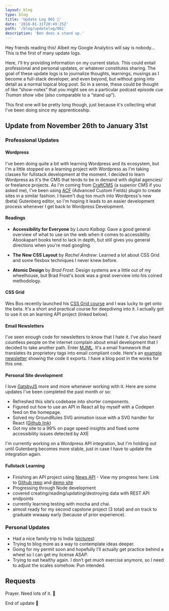```yaml
---
layout: blog
type: blog
title: 'Update Log 001 📂'
date: '2018-01-31T20:49:25Z'
path: '/blog/updatelog/001'
description: 'Ben does a stand up.'
---
```


Hey friends reading this! Albeit my Google Analytics will say is nobody… This is the first of many update logs.

Here, I'll try providing information on my current status. This could entail professional and personal updates, or whatever constitutes sharing. The goal of these update logs is to journalize thoughts, learnings, musings as I become a full-stack developer, and even beyond, but without going into detail as a normal topical blog post. So in a sense, these could be thought of like “show-notes” that you might see on a particular podcast episode _cue Truman show vibe_ (also comparable to a “stand up”).

This first one will be pretty long though, just because it's collecting what I've been doing since my apprenticeship.

## Update from November 26th to January 31st

### Professional Updates

#### Wordpress

I've been doing quite a bit with learning Wordpress and its ecosystem, but I'm a little stopped on a learning project with Wordpress as I'm taking classes for fullstack development at the moment. I decided to learn Wordpress as it's the CMS that tends to be in demand with digital agencies/ or freelance projects. As I'm coming from [CraftCMS](craftcms.com) (a superior CMS if you asked me), I've been using [ACF](advancedcustomfields.com) (Advanced Custom Fields) plugin to create sites in a similar fashion. I haven't dug too much into Wordpress's new (beta) Gutenberg editor, so I'm hoping it leads to an easier development process whenever I get back to Wordpress Development.

#### Readings

- **Accessibility for Everyone** by _Laura Kalbag_: Gave a good general overview of what to use on the web when it comes to accessiblity. Abookapart books tend to lack in depth, but still gives you general directions when you're mad googling.

- **The New CSS Layout** by _Rachel Andrew_: Learned a lot about CSS Grid and some flexbox techniques I never knew before.

- **Atomic Design** by _Brad Frost_: Design systems are a little out of my wheelhouse, but Brad Frost's book was a great overview into his coined methodology.

#### CSS Grid

Wes Bos recently launched his [CSS Grid course](cssgrid.io) and I was lucky to get onto the beta. It's a short and practical course for deepdiving into it. I actually got to use it on an learning API project (linked below).

#### Email Newsletters

I've seen enough code for newsletters to know that I hate it. I've also heard countless people on the internet complain about email development that I decided to take another path. Enter [MJML](mjml.io). It's a email framework that translates its proprietory tags into email compliant code. Here's an [example newsletter](https://codepen.io/modayilme/pen/RxPBdb) showing the code it exports. I have a blog post in the works for this one.

#### Personal Site development

I love [GatsbyJS](gatsbyjs.org) more and more whenever working with it. Here are some updates I've been completed the past month or so:

- Refreshed this site’s codebase into shorter components.
- Figured out how to use an API in React all by myself with a Codepen feed on the homepage.
- Solved my GroundRules SVG animation issue with a SVG handler for React ([Github link](https://github.com/gilbarbara/react-inlinesvg))
- Got my site to a 99% on page speed insights and fixed some accessibility issues detected by AXE

I'm currently working on a Wordpress API integration, but I'm holding out until Gutenberg becomes more stable, just in case I have to update the integration again.

#### Fullstack Learning

- Finishing an API project using [News API](https://newsapi.org/) - View my progress here: Link to [Github repo](https://github.com/benjaminmodayil/API-Capstone) and [demo site](https://benjaminmodayil.github.io/API-Capstone/)
- Progressing through Node development
- covered creating/reading/updating/destroying data with REST API endpoints
- currently learning testing with mocha and chai.
- almost ready for my second capstone project (3 total) and on track to graduate wwaaay early (because of prior experience).

### Personal Updates

- Had a nice family trip to India ([pictures](https://www.instagram.com/p/BcTEyWlgwHNIQ_Slmhhzktdu5osGaKRSeE8nLs0/?taken-by=modayilme))
- Trying to blog more as a way to contemplate ideas deeper.
- Going for my permit soon and hopefully I’ll actually get practice behind a wheel so I can get my license ASAP.
- Trying to eat healthy again. I don’t get much exercise anymore, so I need to adjust the scales somehow. Pun intended.

## Requests

Prayer. Need lots of it. 🙏

End of update 👋
